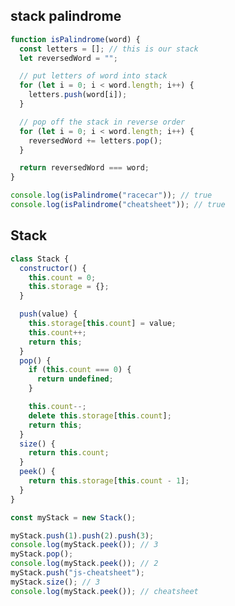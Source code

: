 
## stack palindrome

```js
function isPalindrome(word) {
  const letters = []; // this is our stack
  let reversedWord = "";

  // put letters of word into stack
  for (let i = 0; i < word.length; i++) {
    letters.push(word[i]);
  }

  // pop off the stack in reverse order
  for (let i = 0; i < word.length; i++) {
    reversedWord += letters.pop();
  }

  return reversedWord === word;
}

console.log(isPalindrome("racecar")); // true
console.log(isPalindrome("cheatsheet")); // true
```

## Stack

```js
class Stack {
  constructor() {
    this.count = 0;
    this.storage = {};
  }

  push(value) {
    this.storage[this.count] = value;
    this.count++;
    return this;
  }
  pop() {
    if (this.count === 0) {
      return undefined;
    }

    this.count--;
    delete this.storage[this.count];
    return this;
  }
  size() {
    return this.count;
  }
  peek() {
    return this.storage[this.count - 1];
  }
}

const myStack = new Stack();

myStack.push(1).push(2).push(3);
console.log(myStack.peek()); // 3
myStack.pop();
console.log(myStack.peek()); // 2
myStack.push("js-cheatsheet");
myStack.size(); // 3
console.log(myStack.peek()); // cheatsheet
```
